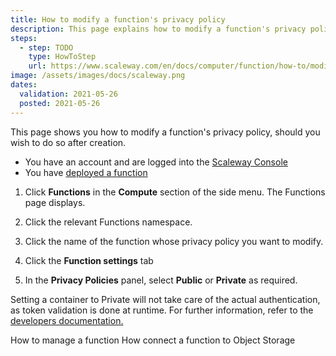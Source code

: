 ```yaml
---
title: How to modify a function's privacy policy
description: This page explains how to modify a function's privacy policy
steps:
  - step: TODO
    type: HowToStep
    url: https://www.scaleway.com/en/docs/computer/function/how-to/modify-function-privacy
image: /assets/images/docs/scaleway.png
dates:
  validation: 2021-05-26
  posted: 2021-05-26
---
```


This page shows you how to modify a function's privacy policy, should you wish to do so after creation.

<Message type="requirement">

  - You have an account and are logged into the [Scaleway Console](https://console.scaleway.com)
  - You have [deployed a function](/compute/functions/how-to/create-a-function/)

</Message>

1. Click **Functions** in the **Compute** section of the side menu. The Functions page displays.

2. Click the relevant Functions namespace. 

3. Click the name of the function whose privacy policy you want to modify.

4. Click the **Function settings** tab

4. In the **Privacy Policies** panel, select **Public** or **Private** as required.

<Message type="note">

  Setting a container to Private will not take care of the actual authentication, as token validation is done at runtime. For further information, refer to the [developers documentation.](https://developers.scaleway.com/en/products/containers/api/#authentication)

</Message>

<Navigation title="See Also">
  <PreviousButton to="/compute/functions/how-to/manage-a-function/">How to manage a function</PreviousButton>
  <NextButton to="/compute/functions/how-to/connect-function-to-object-storage/">How connect a function to Object Storage</NextButton>
</Navigation>

